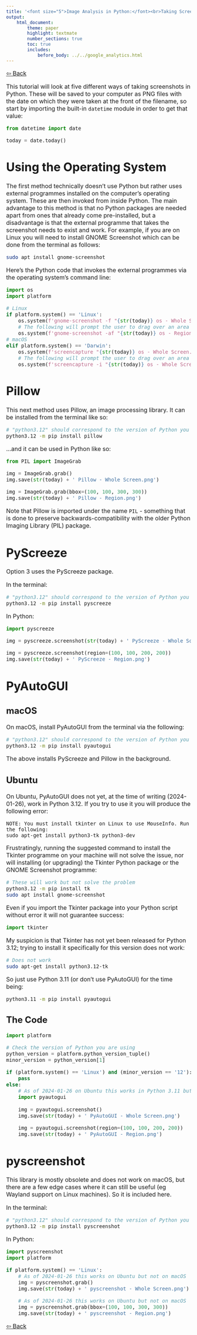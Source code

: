 ```yaml
---
title: '<font size="5">Image Analysis in Python:</font><br>Taking Screenshots'
output:
    html_document:
        theme: paper
        highlight: textmate
        number_sections: true
        toc: true
        includes:
            before_body: ../../google_analytics.html
---
```


<font size="3">

[⇦ Back](../../python.html)

This tutorial will look at five different ways of taking screenshots in Python. These will be saved to your computer as PNG files with the date on which they were taken at the front of the filename, so start by importing the built-in `datetime` module in order to get that value:

```python
from datetime import date

today = date.today()
```

Using the Operating System
==========================
The first method technically doesn't use Python but rather uses external programmes installed on the computer's operating system. These are then invoked from inside Python. The main advantage to this method is that no Python packages are needed apart from ones that already come pre-installed, but a disadvantage is that the external programme that takes the screenshot needs to exist and work. For example, if you are on Linux you will need to install GNOME Screenshot which can be done from the terminal as follows:

```bash
sudo apt install gnome-screenshot
```

Here's the Python code that invokes the external programmes via the operating system's command line:

```python
import os
import platform

# Linux
if platform.system() == 'Linux':
    os.system(f'gnome-screenshot -f "{str(today)} os - Whole Screen.png"')
    # The following will prompt the user to drag over an area of the screen
    os.system(f'gnome-screenshot -af "{str(today)} os - Region.png"')
# macOS
elif platform.system() == 'Darwin':
    os.system(f'screencapture "{str(today)} os - Whole Screen.png"')
    # The following will prompt the user to drag over an area of the screen
    os.system(f'screencapture -i "{str(today)} os - Whole Screen.png"')
```

Pillow
======
This next method uses Pillow, an image processing library. It can be installed from the terminal like so:

```bash
# "python3.12" should correspond to the version of Python you are using
python3.12 -m pip install pillow
```

...and it can be used in Python like so:

```python
from PIL import ImageGrab

img = ImageGrab.grab()
img.save(str(today) + ' Pillow - Whole Screen.png')

img = ImageGrab.grab(bbox=(100, 100, 300, 300))
img.save(str(today) + ' Pillow - Region.png')
```

Note that Pillow is imported under the name `PIL` - something that is done to preserve backwards-compatibility with the older Python Imaging Library (PIL) package.

PyScreeze
=========
Option 3 uses the PyScreeze package.

In the terminal:

```bash
# "python3.12" should correspond to the version of Python you are using
python3.12 -m pip install pyscreeze
```

In Python:

```python
import pyscreeze

img = pyscreeze.screenshot(str(today) + ' PyScreeze - Whole Screen.png')

img = pyscreeze.screenshot(region=(100, 100, 200, 200))
img.save(str(today) + ' PyScreeze - Region.png')
```

PyAutoGUI
=========

macOS
-----
On macOS, install PyAutoGUI from the terminal via the following:

```bash
# "python3.12" should correspond to the version of Python you are using
python3.12 -m pip install pyautogui
```

The above installs PyScreeze and Pillow in the background.

Ubuntu
------
On Ubuntu, PyAutoGUI does not yet, at the time of writing (2024-01-26), work in Python 3.12. If you try to use it you will produce the following error:

```
NOTE: You must install tkinter on Linux to use MouseInfo. Run the following:
sudo apt-get install python3-tk python3-dev
```

Frustratingly, running the suggested command to install the Tkinter programme on your machine will not solve the issue, nor will installing (or upgrading) the Tkinter Python package or the GNOME Screenshot programme:

```bash
# These will work but not solve the problem
python3.12 -m pip install tk
sudo apt install gnome-screenshot
```

Even if you import the Tkinter package into your Python script without error it will not guarantee success:

```python
import tkinter
```

My suspicion is that Tkinter has not yet been released for Python 3.12; trying to install it specifically for this version does not work:

```bash
# Does not work
sudo apt-get install python3.12-tk
```

So just use Python 3.11 (or don't use PyAutoGUI) for the time being:

```bash
python3.11 -m pip install pyautogui
```

The Code
--------

```python
import platform

# Check the version of Python you are using
python_version = platform.python_version_tuple()
minor_version = python_version[1]

if (platform.system() == 'Linux') and (minor_version == '12'):
    pass
else:
    # As of 2024-01-26 on Ubuntu this works in Python 3.11 but not in Python 3.12
    import pyautogui
    
    img = pyautogui.screenshot()
    img.save(str(today) + ' PyAutoGUI - Whole Screen.png')

    img = pyautogui.screenshot(region=(100, 100, 200, 200))
    img.save(str(today) + ' PyAutoGUI - Region.png')
```

pyscreenshot
============
This library is mostly obsolete and does not work on macOS, but there are a few edge cases where it can still be useful (eg Wayland support on Linux machines). So it is included here.

In the terminal:

```bash
# "python3.12" should correspond to the version of Python you are using
python3.12 -m pip install pyscreenshot
```

In Python:

```python
import pyscreenshot
import platform

if platform.system() == 'Linux':
    # As of 2024-01-26 this works on Ubuntu but not on macOS
    img = pyscreenshot.grab()
    img.save(str(today) + ' pyscreenshot - Whole Screen.png')

    # As of 2024-01-26 this works on Ubuntu but not on macOS
    img = pyscreenshot.grab(bbox=(100, 100, 300, 300))
    img.save(str(today) + ' pyscreenshot - Region.png')
```

[⇦ Back](../../python.html)

</font>
